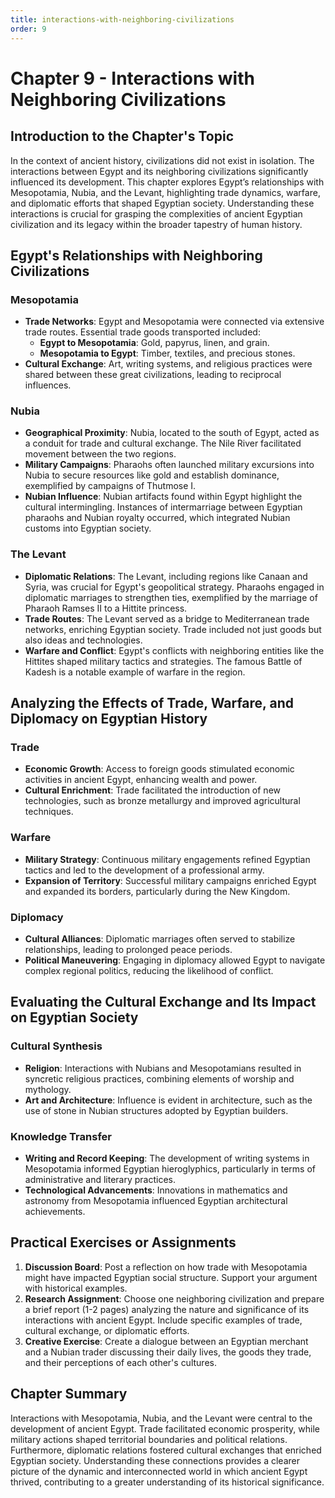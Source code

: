 ```yaml
---
title: interactions-with-neighboring-civilizations
order: 9
---
```


# Chapter 9 - Interactions with Neighboring Civilizations

## Introduction to the Chapter's Topic
In the context of ancient history, civilizations did not exist in isolation. The interactions between Egypt and its neighboring civilizations significantly influenced its development. This chapter explores Egypt’s relationships with Mesopotamia, Nubia, and the Levant, highlighting trade dynamics, warfare, and diplomatic efforts that shaped Egyptian society. Understanding these interactions is crucial for grasping the complexities of ancient Egyptian civilization and its legacy within the broader tapestry of human history.

## Egypt's Relationships with Neighboring Civilizations

### Mesopotamia
- **Trade Networks**: Egypt and Mesopotamia were connected via extensive trade routes. Essential trade goods transported included:
  - **Egypt to Mesopotamia**: Gold, papyrus, linen, and grain.
  - **Mesopotamia to Egypt**: Timber, textiles, and precious stones.
- **Cultural Exchange**: Art, writing systems, and religious practices were shared between these great civilizations, leading to reciprocal influences.

### Nubia
- **Geographical Proximity**: Nubia, located to the south of Egypt, acted as a conduit for trade and cultural exchange. The Nile River facilitated movement between the two regions.
- **Military Campaigns**: Pharaohs often launched military excursions into Nubia to secure resources like gold and establish dominance, exemplified by campaigns of Thutmose I.
- **Nubian Influence**: Nubian artifacts found within Egypt highlight the cultural intermingling. Instances of intermarriage between Egyptian pharaohs and Nubian royalty occurred, which integrated Nubian customs into Egyptian society.

### The Levant
- **Diplomatic Relations**: The Levant, including regions like Canaan and Syria, was crucial for Egypt's geopolitical strategy. Pharaohs engaged in diplomatic marriages to strengthen ties, exemplified by the marriage of Pharaoh Ramses II to a Hittite princess.
- **Trade Routes**: The Levant served as a bridge to Mediterranean trade networks, enriching Egyptian society. Trade included not just goods but also ideas and technologies.
- **Warfare and Conflict**: Egypt's conflicts with neighboring entities like the Hittites shaped military tactics and strategies. The famous Battle of Kadesh is a notable example of warfare in the region.

## Analyzing the Effects of Trade, Warfare, and Diplomacy on Egyptian History

### Trade
- **Economic Growth**: Access to foreign goods stimulated economic activities in ancient Egypt, enhancing wealth and power.
- **Cultural Enrichment**: Trade facilitated the introduction of new technologies, such as bronze metallurgy and improved agricultural techniques.

### Warfare
- **Military Strategy**: Continuous military engagements refined Egyptian tactics and led to the development of a professional army.
- **Expansion of Territory**: Successful military campaigns enriched Egypt and expanded its borders, particularly during the New Kingdom.

### Diplomacy
- **Cultural Alliances**: Diplomatic marriages often served to stabilize relationships, leading to prolonged peace periods.
- **Political Maneuvering**: Engaging in diplomacy allowed Egypt to navigate complex regional politics, reducing the likelihood of conflict.

## Evaluating the Cultural Exchange and Its Impact on Egyptian Society

### Cultural Synthesis
- **Religion**: Interactions with Nubians and Mesopotamians resulted in syncretic religious practices, combining elements of worship and mythology.
- **Art and Architecture**: Influence is evident in architecture, such as the use of stone in Nubian structures adopted by Egyptian builders.

### Knowledge Transfer
- **Writing and Record Keeping**: The development of writing systems in Mesopotamia informed Egyptian hieroglyphics, particularly in terms of administrative and literary practices.
- **Technological Advancements**: Innovations in mathematics and astronomy from Mesopotamia influenced Egyptian architectural achievements.

## Practical Exercises or Assignments
1. **Discussion Board**: Post a reflection on how trade with Mesopotamia might have impacted Egyptian social structure. Support your argument with historical examples.
2. **Research Assignment**: Choose one neighboring civilization and prepare a brief report (1-2 pages) analyzing the nature and significance of its interactions with ancient Egypt. Include specific examples of trade, cultural exchange, or diplomatic efforts.
3. **Creative Exercise**: Create a dialogue between an Egyptian merchant and a Nubian trader discussing their daily lives, the goods they trade, and their perceptions of each other's cultures.

## Chapter Summary
Interactions with Mesopotamia, Nubia, and the Levant were central to the development of ancient Egypt. Trade facilitated economic prosperity, while military actions shaped territorial boundaries and political relations. Furthermore, diplomatic relations fostered cultural exchanges that enriched Egyptian society. Understanding these connections provides a clearer picture of the dynamic and interconnected world in which ancient Egypt thrived, contributing to a greater understanding of its historical significance.
